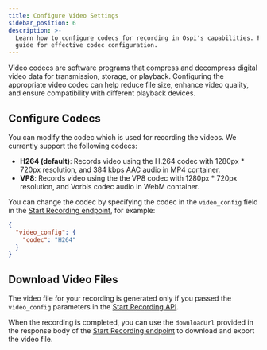 ```yaml
---
title: Configure Video Settings
sidebar_position: 6
description: >-
  Learn how to configure codecs for recording in Ospi's capabilities. Follow our
  guide for effective codec configuration.
---
```


Video codecs are software programs that compress and decompress digital video data for transmission, storage, or playback. Configuring the appropriate video codec can help reduce file size, enhance video quality, and ensure compatibility with different playback devices.

## Configure Codecs

You can modify the codec which is used for recording the videos. We currently
support the following codecs:

- **H264 (default)**: Records video using the H.264 codec with 1280px \* 720px
  resolution, and 384 kbps AAC audio in MP4 container.
- **VP8**: Records video using the the VP8 codec with 1280px \* 720px
  resolution, and Vorbis codec audio in WebM container.

You can change the codec by specifying the codec in the `video_config` field in
the [Start Recording endpoint](/api/?v=v2#/operations/start_recording), for
example:

```json
{
  "video_config": {
    "codec": "H264"
  }
}
```

## Download Video Files

The video file for your recording is generated only if you passed the `video_config` parameters in the [Start Recording API](/api/?v=v2#/operations/start_recording).

When the recording is completed, you can use the `downloadUrl` provided in the response body of the [Start Recording endpoint](/api/?v=v2#/operations/start_recording) to download and export the video file.

<head>
  <title>Configure Video Settings Guide</title>
  <meta name="description" content="Learn how to configure codecs for recording in Ospi's capabilities. Follow our guide for effective codec configuration."/>
</head>
